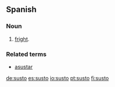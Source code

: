 ==Spanish==

===Noun===
{{es-noun-m}}

# [[fright]].

===Related terms===
*[[asustar]]

[[de:susto]]
[[es:susto]]
[[io:susto]]
[[pt:susto]]
[[fi:susto]]